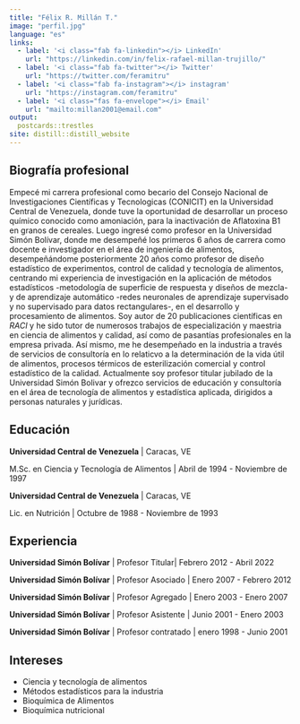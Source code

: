 ```yaml
---
title: "Félix R. Millán T."
image: "perfil.jpg"
language: "es"
links:
  - label: '<i class="fab fa-linkedin"></i> LinkedIn'
    url: "https://linkedin.com/in/felix-rafael-millan-trujillo/"
  - label: '<i class="fab fa-twitter"></i> Twitter'
    url: "https://twitter.com/feramitru"
  - label: '<i class="fab fa-instagram"></i> instagram'
    url: "https://instagram.com/feramitru"
  - label: '<i class="fas fa-envelope"></i> Email'
    url: "mailto:millan2001@email.com"
output:
  postcards::trestles
site: distill::distill_website
---
```

 
## Biografía profesional

Empecé mi carrera profesional como becario del Consejo Nacional de Investigaciones Científicas y Tecnologicas (CONICIT) en la Universidad Central de Venezuela, donde tuve la oportunidad de desarrollar un proceso químico conocido como amoniación, para la inactivación de Aflatoxina B1 en granos de cereales. Luego ingresé como profesor en la Universidad Simón Bolívar, donde me desempeñé los primeros 6 años de carrera como docente e investigador en el área de ingeniería de alimentos, desempeñándome posteriormente 20 años como profesor de diseño estadístico de experimentos, control de calidad y tecnología de alimentos, centrando mi experiencia de investigación en la aplicación de métodos estadísticos -metodología de superficie de respuesta y diseños de mezcla- y de aprendizaje automático -redes neuronales de aprendizaje supervisado y no supervisado para datos rectangulares-, en el desarrollo y procesamiento de alimentos. Soy autor de 20 publicaciones científicas en *RACI* y he sido tutor de numerosos trabajos de especialización y maestria en ciencia de alimentos y calidad, así como de pasantías profesionales en la empresa privada. Así mismo, me he desempeñado en la industria a través de servicios de consultoría en lo relaticvo a la determinación de la vida útil de alimentos, procesos térmicos de esterilización comercial y control estadístico de la calidad. Actualmente soy profesor titular jubilado de la Universidad Simón Bolivar y ofrezco servicios de educación y consultoría en el área de tecnología de alimentos y estadística aplicada, dirigidos a personas naturales y jurídicas.



## Educación

**Universidad Central de Venezuela** | Caracas, VE

M.Sc. en Ciencia y Tecnología de Alimentos | Abril de 1994 - Noviembre de 1997

**Universidad Central de Venezuela** | Caracas, VE

Lic. en Nutrición | Octubre de 1988 - Noviembre de 1993

## Experiencia

**Universidad Simón Bolívar** | Profesor Titular| Febrero 2012 - Abril 2022

**Universidad Simón Bolívar** | Profesor Asociado | Enero 2007 - Febrero 2012

**Universidad Simón Bolívar** | Profesor Agregado | Enero 2003 - Enero 2007

**Universidad Simón Bolívar** | Profesor Asistente | Junio 2001 - Enero 2003

**Universidad Simón Bolívar** | Profesor contratado | enero 1998 - Junio 2001

## Intereses

* Ciencia y tecnología de alimentos
* Métodos estadísticos para la industria
* Bioquímica de Alimentos
* Bioquímica nutricional